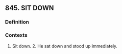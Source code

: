 ## 845. SIT DOWN
### Definition


### Contexts
1. Sit down. 2. He sat down and stood up immediately.


